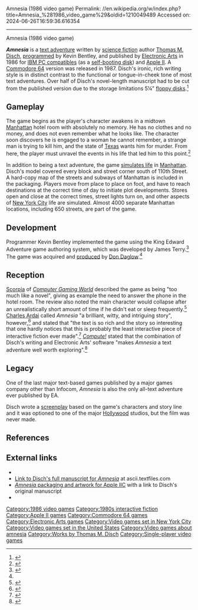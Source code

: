 Amnesia (1986 video game)
Permalink: //en.wikipedia.org/w/index.php?title=Amnesia_%281986_video_game%29&oldid=1210049489
Accessed on: 2024-06-26T16:59:36.616354



------
Amnesia (1986 video game)
{{more citations needed|date=October 2017}}
{{Infobox video game
| title = Amnesia
| image = Amnesia 1986 cover.png
| developer = Cognetics
| publisher = [[Electronic Arts]]
| designer = [[Thomas M. Disch]]
| programmer = Kevin Bentley
| released = '''1986:''' Apple, IBM PC<br />'''1987:''' C64
| genre = [[Interactive fiction]]
| modes = [[Single-player video game|Single-player]]
| platforms = [[Apple II series|Apple II]], [[Commodore 64]], [[IBM PC compatible|IBM PC]]
|}}

'''''Amnesia''''' is a [[text adventure]] written by [[science fiction]] author [[Thomas M. Disch]],  [[game programmer|programmed]] by Kevin Bentley, and published by [[Electronic Arts]] in 1986 for [[IBM PC compatible]]s (as a [[self-booting disk]]) and [[Apple II series|Apple II]]. A [[Commodore 64]] version was released in 1987. Disch's ironic, rich writing style is in distinct contrast to the functional or tongue-in-cheek tone of most text adventures. Over half of Disch's novel-length manuscript had to be cut from the published version due to the storage limitations 5¼" [[floppy disk]]s.<ref>{{Cite journal |last1=LEHMAN |first1=DAVID |last2=Disch |first2=Tom |date=1988 |title=A Conversation with Tom Disch |url=https://www.jstor.org/stable/43470008 |journal=Southwest Review |volume=73 |issue=2 |pages=220–231 |jstor=43470008 |issn=0038-4712}}</ref>

==Gameplay==
The game begins as the player's character awakens in a midtown [[Manhattan]] hotel room with absolutely no memory. He has no clothes and no money, and does not even remember what he looks like. The character soon discovers he is engaged to a woman he cannot remember, a strange man is trying to kill him, and the state of [[Texas]] wants him for murder.  From here, the player must unravel the events in his life that led him to this point.<ref name="archive.org">{{cite web | url=https://archive.org/details/msdos_Amnesia_1986 | title=Amnesia | year=1986}}</ref>

In addition to being a text adventure, the game [[life simulation game|simulates life]] in [[Manhattan]]. Disch's model covered every block and street corner south of 110th Street. A hard-copy map of the streets and subways of Manhattan is included in the packaging. Players move from place to place on foot, and have to reach destinations at the correct time of day to initiate plot developments. Stores open and close at the correct times, street lights turn on, and other aspects of [[New York City]] life are simulated. Almost 4000 separate Manhattan locations, including 650 streets, are part of the game.

==Development==
Programmer Kevin Bentley implemented the game using the King Edward Adventure game authoring system, which was developed by James Terry.<ref name=":0">{{Cite web |title=Amnesia (1986) |url=https://www.mobygames.com/game/amnesia |access-date=2022-06-10 |website=MobyGames}}</ref> The game was acquired and [[game producer|produced]] by [[Don Daglow]].<ref name=":0" />

==Reception==
[[Scorpia (journalist)|Scorpia]] of ''[[Computer Gaming World]]'' described the game as being "too much like a novel", giving as example the need to answer the phone in the hotel room. The review also noted the main character would collapse after an unrealistically short amount of time if he didn't eat or sleep frequently.<ref name="cgw_34">{{cite magazine | date=January–February 1987 | author=Scorpia | magazine=[[Computer Gaming World]] | issue=34 | url=http://www.cgwmuseum.org/galleries/issues/cgw_34.pdf | title=Amnesia | pages=44–45, 64–65 | accessdate=16 April 2016}}</ref> [[Charles Ardai]] called ''Amnesia'' "a brilliant, witty, and intriguing story", however,<ref name="ardai198612">{{cite magazine | title=Year in Review | magazine=[[Computer Gaming World]] | issue=33 | url=http://www.cgwmuseum.org/galleries/issues/cgw_33.pdf | date=December 1986 | accessdate=16 April 2016 | last=Ardai | first=Charles | authorlink=Charles Ardai | pages=21}}</ref> and stated that "the text is so rich and the story so interesting that one hardly notices that this is probably the least interactive piece of interactive fiction ever made".<ref name="ardai198705">{{cite magazine | title=Titans of the Computer Gaming World / Part II of V: Ardai on Electronic Arts | magazine=[[Computer Gaming World]] | issue=37 | date=May 1987 | url=http://www.cgwmuseum.org/galleries/issues/cgw_37.pdf | accessdate=16 April 2016 | last=Ardai | first=Charles | pages=28}}</ref> ''[[Compute!]]'' stated that the combination of Disch's writing and Electronic Arts' software "makes ''Amnesia'' a text adventure well worth exploring".<ref name="trunzo198705">{{cite magazine | url=https://archive.org/stream/1987-05-compute-magazine/Compute_Issue_084_1987_May#page/n47/mode/2up | title=Amnesia | magazine=[[Compute!]] | issue=84 | date=May 1987 | accessdate=9 November 2013 | last=Trunzo | first=James V. | pages=46}}</ref>

==Legacy==
One of the last major text-based games published by a major games company other than Infocom, ''Amnesia'' is also the only all-text adventure ever published by EA.{{Citation needed|date=November 2019}}

Disch wrote a [[screenplay]] based on the game's characters and story line and it was optioned to one of the major [[Cinema of the United States|Hollywood]] studios, but the film was never made.{{Citation needed|date=November 2019}}

==References==
{{reflist}}

==External links==
* {{lemon64 game|id=4120|name=Amnesia}}
* [http://ascii.textfiles.com/archives/1458 Link to Disch's full manuscript for ''Amnesia''] at ascii.textfiles.com
* [http://gue.cgwmuseum.org/galleries/index.php?pub=0&item=67&id=3&key=1 ''Amnesia'' packaging and artwork for Apple IIC] with a link to Disch's original manuscript
* {{IFDB|id=yuek2bwjka7lbdvc|title0Amnesia}}

{{DEFAULTSORT:Amnesia (Video Game)}}
[[Category:1986 video games]]
[[Category:1980s interactive fiction]]
[[Category:Apple II games]]
[[Category:Commodore 64 games]]
[[Category:Electronic Arts games]]
[[Category:Video games set in New York City]]
[[Category:Video games set in the United States]]
[[Category:Video games about amnesia]]
[[Category:Works by Thomas M. Disch]]
[[Category:Single-player video games]]